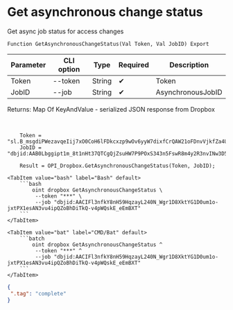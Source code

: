 ﻿---
sidebar_position: 5
---


# Get asynchronous change status
 Get async job status for access changes



`Function GetAsynchronousChangeStatus(Val Token, Val JobID) Export`

  | Parameter | CLI option | Type | Required | Description |
  |-|-|-|-|-|
  | Token | --token | String | &#x2714; | Token |
  | JobID | --job | String | &#x2714; | AsynchronousJobID |

  
  Returns:  Map Of KeyAndValue - serialized JSON response from Dropbox

<br/>




```bsl title="1C:Enterprise/OneScript code example"
    Token = "sl.B_msgdiPWezavqeIij7xO0CoH6lFDkcxzp9wOv6yyW7dixfCrQAW21oFDnvVjkfZa4UegdzdP0...";
    JobID = "dbjid:AAB0Lbggipt1m_8t1nHt37QTCgQjZsuHW7P9POxS343n5FswR8m4y2R3nvINw3D5gQPzXrbc7FfEnvXncC78w9Vj";

    Result = OPI_Dropbox.GetAsynchronousChangeStatus(Token, JobID);
```
 

 <Tabs>
  
    <TabItem value="bash" label="Bash" default>
        ```bash
            oint dropbox GetAsynchronousChangeStatus \
             --token "***" \
             --job "dbjid:AACIFl3nfkY8nH59HqzayL240N_Wgr1D8XktYG1D0um1o-jxtPX1esAN3vu4ipQZoBhDiTkQ-v4pWQskE_eEmBXT"
        ```
    </TabItem>
  
    <TabItem value="bat" label="CMD/Bat" default>
        ```batch
            oint dropbox GetAsynchronousChangeStatus ^
             --token "***" ^
             --job "dbjid:AACIFl3nfkY8nH59HqzayL240N_Wgr1D8XktYG1D0um1o-jxtPX1esAN3vu4ipQZoBhDiTkQ-v4pWQskE_eEmBXT"
        ```
    </TabItem>
</Tabs>


```json title="Result"
{
 ".tag": "complete"
}
```
